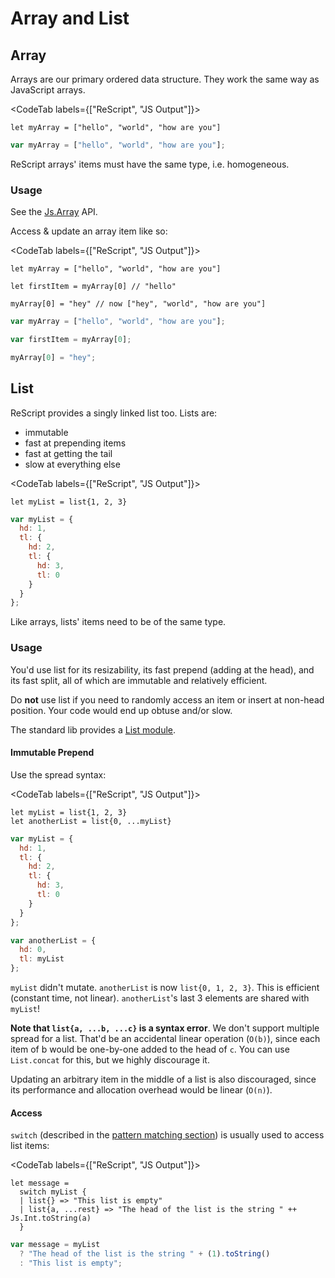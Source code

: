 # Array and List

## Array

Arrays are our primary ordered data structure. They work the same way as JavaScript arrays.

<CodeTab labels={["ReScript", "JS Output"]}>

```res
let myArray = ["hello", "world", "how are you"]
```
```js
var myArray = ["hello", "world", "how are you"];
```

</CodeTab>

ReScript arrays' items must have the same type, i.e. homogeneous.

### Usage

See the [Js.Array](/apis/latest/js/array) API.

Access & update an array item like so:

<CodeTab labels={["ReScript", "JS Output"]}>

```res
let myArray = ["hello", "world", "how are you"]

let firstItem = myArray[0] // "hello"

myArray[0] = "hey" // now ["hey", "world", "how are you"]
```
```js
var myArray = ["hello", "world", "how are you"];

var firstItem = myArray[0];

myArray[0] = "hey";
```

</CodeTab>

## List

ReScript provides a singly linked list too. Lists are:

- immutable
- fast at prepending items
- fast at getting the tail
- slow at everything else

<CodeTab labels={["ReScript", "JS Output"]}>

```res
let myList = list{1, 2, 3}
```
```js
var myList = {
  hd: 1,
  tl: {
    hd: 2,
    tl: {
      hd: 3,
      tl: 0
    }
  }
};
```

</CodeTab>

Like arrays, lists' items need to be of the same type.

### Usage

You'd use list for its resizability, its fast prepend (adding at the head), and its fast split, all of which are immutable and relatively efficient.

Do **not** use list if you need to randomly access an item or insert at non-head position. Your code would end up obtuse and/or slow.

The standard lib provides a [List module](/apis/latest/belt/list).

#### Immutable Prepend

Use the spread syntax:

<CodeTab labels={["ReScript", "JS Output"]}>

```res
let myList = list{1, 2, 3}
let anotherList = list{0, ...myList}
```
```js
var myList = {
  hd: 1,
  tl: {
    hd: 2,
    tl: {
      hd: 3,
      tl: 0
    }
  }
};

var anotherList = {
  hd: 0,
  tl: myList
};
```

</CodeTab>

`myList` didn't mutate. `anotherList` is now `list{0, 1, 2, 3}`. This is efficient (constant time, not linear). `anotherList`'s last 3 elements are shared with `myList`!

**Note that `list{a, ...b, ...c}` is a syntax error**. We don't support multiple spread for a list. That'd be an accidental linear operation (`O(b)`), since each item of b would be one-by-one added to the head of `c`. You can use `List.concat` for this, but we highly discourage it.

Updating an arbitrary item in the middle of a list is also discouraged, since its performance and allocation overhead would be linear (`O(n)`).

#### Access

`switch` (described in the [pattern matching section](pattern-matching-destructuring.md)) is usually used to access list items:

<CodeTab labels={["ReScript", "JS Output"]}>

```res
let message =
  switch myList {
  | list{} => "This list is empty"
  | list{a, ...rest} => "The head of the list is the string " ++ Js.Int.toString(a)
  }
```
```js
var message = myList
  ? "The head of the list is the string " + (1).toString()
  : "This list is empty";
```

</CodeTab>
